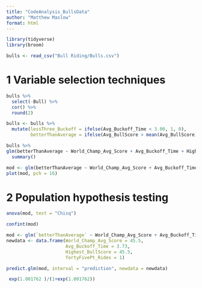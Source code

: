 ```yaml
---
title: "CodeAnalysis_BullsData"
author: "Matthew Maslow"
format: html
---
```




```r
library(tidyverse)
library(broom)
```


```r
bulls <- read_csv("Bull Riding/Bulls.csv")
```

# 1 Variable selection techniques

```r
bulls %>%
  select(-Bull) %>%
  cor() %>%
  round(2)
```

```r
bulls <- bulls %>%
  mutate(lessThree_Buckoff = ifelse(Avg_Buckoff_Time < 3.00, 1, 0),
         betterThanAverage = ifelse(Avg_BullScore > mean(Avg_BullScore), 1, 0) )
```


```r
bulls %>%
glm(betterThanAverage ~ World_Champ_Avg_Score + Avg_Buckoff_Time + Highest_BullScore + fortyFivePt_Rides, data = .) %>%
  summary()
```

```r
mod <- glm(betterThanAverage ~ World_Champ_Avg_Score + Avg_Buckoff_Time + Highest_BullScore + fortyFivePt_Rides, data = bulls)
plot(mod, pch = 16)
```



# 2 Population hypothesis testing

```r
anova(mod, test = "Chisq")
```


```r
confint(mod)
```



```r
mod <- glm(`betterThanAverage` ~ World_Champ_Avg_Score + Avg_Buckoff_Time + Highest_BullScore + fortyFivePt_Rides, data = bulls)
newdata <- data.frame(World_Champ_Avg_Score = 45.5, 
                      Avg_Buckoff_Time = 3.73, 
                      Highest_BullScore = 45.5, 
                      fortyFivePt_Rides = 1)
```
```r
predict.glm(mod, interval = "prediction", newdata = newdata)
```

```r
 exp(1.001762 )/(1+exp(1.001762))
```




